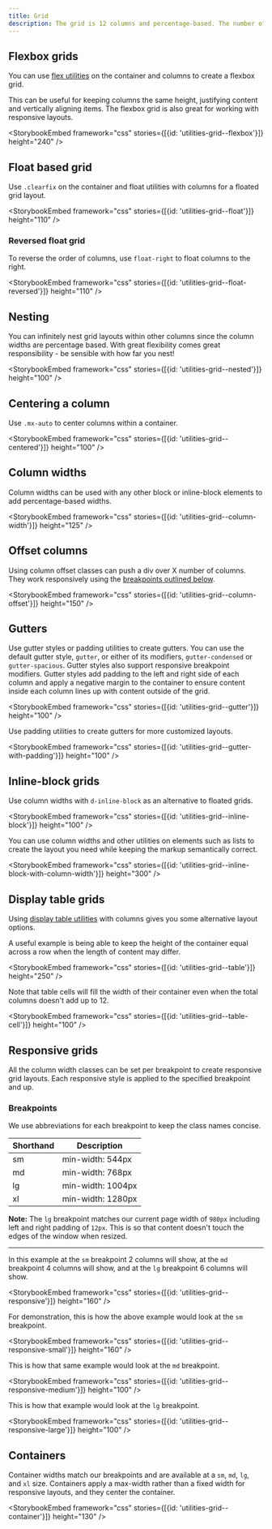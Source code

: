 ```yaml
---
title: Grid
description: The grid is 12 columns and percentage-based. The number of columns a container spans can be adjusted across breakpoints for responsive layouts. The grid system works with a variety of layout utilities to achieve different results.
---
```


## Flexbox grids

You can use [flex utilities](/css-utilities/flexbox) on the container and columns to create a flexbox grid.

This can be useful for keeping columns the same height, justifying content and vertically aligning items. The flexbox grid is also great for working with responsive layouts.

<StorybookEmbed framework="css" stories={[{id: 'utilities-grid--flexbox'}]} height="240" />

## Float based grid

Use `.clearfix` on the container and float utilities with columns for a floated grid layout.

<StorybookEmbed framework="css" stories={[{id: 'utilities-grid--float'}]} height="110" />

### Reversed float grid

To reverse the order of columns, use `float-right` to float columns to the right.

<StorybookEmbed framework="css" stories={[{id: 'utilities-grid--float-reversed'}]} height="110" />

## Nesting

You can infinitely nest grid layouts within other columns since the column widths are percentage based. With great flexibility comes great responsibility - be sensible with how far you nest!

<StorybookEmbed framework="css" stories={[{id: 'utilities-grid--nested'}]} height="100" />

## Centering a column

Use `.mx-auto` to center columns within a container.

<StorybookEmbed framework="css" stories={[{id: 'utilities-grid--centered'}]} height="100" />

## Column widths

Column widths can be used with any other block or inline-block elements to add percentage-based widths.

<StorybookEmbed framework="css" stories={[{id: 'utilities-grid--column-width'}]} height="125" />

## Offset columns

Using column offset classes can push a div over X number of columns. They work responsively using the [breakpoints outlined below](#responsive-grids).

<StorybookEmbed framework="css" stories={[{id: 'utilities-grid--column-offset'}]} height="150" />

## Gutters

Use gutter styles or padding utilities to create gutters. You can use the default gutter style, `gutter`, or either of its modifiers, `gutter-condensed` or `gutter-spacious`. Gutter styles also support responsive breakpoint modifiers. Gutter styles add padding to the left and right side of each column and apply a negative margin to the container to ensure content inside each column lines up with content outside of the grid.

<StorybookEmbed framework="css" stories={[{id: 'utilities-grid--gutter'}]} height="100" />

Use padding utilities to create gutters for more customized layouts.

<StorybookEmbed framework="css" stories={[{id: 'utilities-grid--gutter-with-padding'}]} height="100" />

## Inline-block grids

Use column widths with `d-inline-block` as an alternative to floated grids.

<StorybookEmbed framework="css" stories={[{id: 'utilities-grid--inline-block'}]} height="100" />

You can use column widths and other utilities on elements such as lists to create the layout you need while keeping the markup semantically correct.

<StorybookEmbed framework="css" stories={[{id: 'utilities-grid--inline-block-with-column-width'}]} height="300" />

## Display table grids

Using [display table utilities](/css-utilities/layout#display) with columns gives you some alternative layout options.

A useful example is being able to keep the height of the container equal across a row when the length of content may differ.

<StorybookEmbed framework="css" stories={[{id: 'utilities-grid--table'}]} height="250" />

Note that table cells will fill the width of their container even when the total columns doesn't add up to 12.

<StorybookEmbed framework="css" stories={[{id: 'utilities-grid--table-cell'}]} height="100" />

## Responsive grids

All the column width classes can be set per breakpoint to create responsive grid layouts. Each responsive style is applied to the specified breakpoint and up.

### Breakpoints

We use abbreviations for each breakpoint to keep the class names concise.

| Shorthand | Description       |
| --------- | ----------------- |
| sm        | min-width: 544px  |
| md        | min-width: 768px  |
| lg        | min-width: 1004px |
| xl        | min-width: 1280px |

**Note:** The `lg` breakpoint matches our current page width of `980px` including left and right padding of `12px`. This is so that content doesn't touch the edges of the window when resized.

<hr />

In this example at the `sm` breakpoint 2 columns will show, at the `md` breakpoint 4 columns will show, and at the `lg` breakpoint 6 columns will show.

<StorybookEmbed framework="css" stories={[{id: 'utilities-grid--responsive'}]} height="160" />

For demonstration, this is how the above example would look at the `sm` breakpoint.

<StorybookEmbed framework="css" stories={[{id: 'utilities-grid--responsive-small'}]} height="160" />

This is how that same example would look at the `md` breakpoint.

<StorybookEmbed framework="css" stories={[{id: 'utilities-grid--responsive-medium'}]} height="100" />

This is how that example would look at the `lg` breakpoint.

<StorybookEmbed framework="css" stories={[{id: 'utilities-grid--responsive-large'}]} height="100" />

## Containers

Container widths match our breakpoints and are available at a `sm`, `md`, `lg`, and `xl` size. Containers apply a max-width rather than a fixed width for responsive layouts, and they center the container.

<StorybookEmbed framework="css" stories={[{id: 'utilities-grid--container'}]} height="130" />
